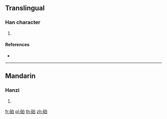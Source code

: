{{character info/new}}
==Translingual==

===Han character===
{{Han char|rn=112|rad=石|as=05|sn=10|four=|canj=MRHA}}

# {{defn|Han|sort=石05}}

====References====
* {{Han ref|kx=0829.331|dkj=24138|dj=1245.050|hdz=42424.050|uh=7836|ud=30774}}

----

==Mandarin==

===Hanzi===
{{cmn-hanzi|pin=[[pò]] ([[po4]])|wg=p'o<sup>4</sup>}}

# {{defn|lang=cmn|sort=石05}}

[[fr:砶]]
[[pl:砶]]
[[th:砶]]
[[zh:砶]]